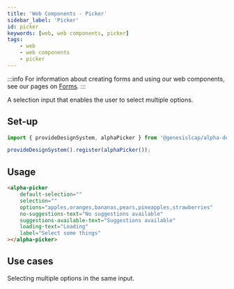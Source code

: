 ```yaml
---
title: 'Web Components - Picker'
sidebar_label: 'Picker'
id: picker
keywords: [web, web components, picker]
tags:
    - web
    - web components
    - picker
---
```


:::info
For information about creating forms and using our web components, see our pages on [Forms](/web/forms/foundation-forms/).
:::

A selection input that enables the user to select multiple options.

## Set-up

```ts
import { provideDesignSystem, alphaPicker } from '@genesislcap/alpha-design-system';

provideDesignSystem().register(alphaPicker());
```

## Usage

```html
<alpha-picker
    default-selection=""
    selection=""
    options="apples,oranges,bananas,pears,pineapples,strawberries"
    no-suggestions-text="No suggestions available"
    suggestions-available-text="Suggestions available"
    loading-text="Loading"
    label="Select some things"
></alpha-picker>
```

## Use cases

Selecting multiple options in the same input.
